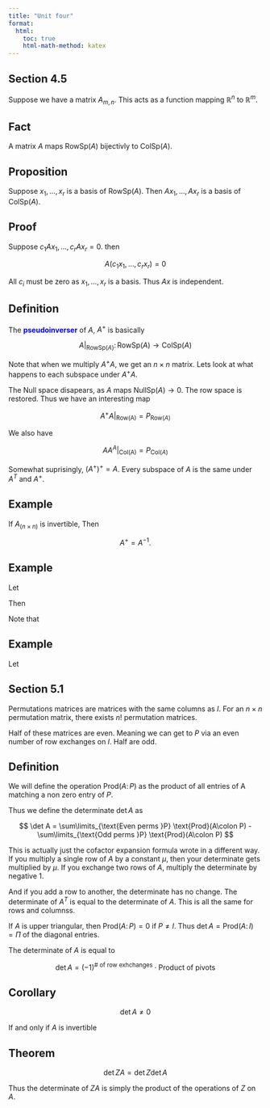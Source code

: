 ```yaml
---
title: "Unit four"
format:
  html:
    toc: true
    html-math-method: katex
---
```


## Section 4.5

Suppose we have a matrix $A_{m,n}$. This acts as a function mapping $\mathbb{R}^n$ to $\mathbb{R}^m$.

::: {.callout-note icon="false"}
## Fact

A matrix $A$ maps $\text{RowSp}(A)$ bijectivly to $\text{ColSp}(A)$.
:::

::: {.callout-note icon="false"}
## Proposition

Suppose $x_1,\ldots,x_r$ is a basis of $\text{RowSp}(A)$. Then $Ax_1,\ldots,Ax_r$ is a basis of $\text{ColSp}(A)$. 

:::

::: {.callout-tip icon="false"}
## Proof

Suppose $c_1Ax_1,\ldots,c_rAx_r = 0$. then

$$
A(c_1x_1,\ldots,c_rx_r) = 0
$$

All $c_i$ must be zero as $x_1,\ldots,x_r$ is a basis. Thus $Ax$ is independent.
:::

::: {.callout-note icon="false"}
## Definition

The [**pseudoinverser**]{style="color: blue"} of $A$, $A^+$ is basically

$$
A|_{\text{RowSp}(A)} \colon \text{RowSp}(A) \to \text{ColSp}(A)
$$

:::

Note that when we multiply $A^+A$, we get an $n\times n$ matrix. Lets look at what happens to each subspace under $A^+A$.

The Null space disapears, as $A$ maps $\text{NullSp}(A) \to 0$. The row space is restored. Thus we have an interesting map

$$
A^+A|_{\text{Row(A)}} = P_{\text{Row}(A)}
$$

We also have

$$
AA^A|_{\text{Col(A)}} = P_{\text{Col}(A)}
$$

Somewhat suprisingly, $(A^+)^+ = A$. Every subspace of $A$ is the same under $A^T$ and $A^+$.

::: {.callout-warning icon="false"}
## Example

If $A_{(n\times n)}$ is invertible, Then

$$
A^+ = A^{-1}.
$$
:::

::: {.callout-warning icon="false"}
## Example

Let 

\begin{align*}
A = 
\begin{pmatrix}
0 & 2\\
0 & 0
\end{pmatrix}
\end{align*}

Then

\begin{align*}
A = 
\begin{pmatrix}
0 & 0\\
\frac{1}{2} & 0
\end{pmatrix}
\end{align*}

Note that 

\begin{align*}
AA^+ = 
\begin{pmatrix}
1 & 0\\
0 & 0
\end{pmatrix}= P_{\text{Col}(A)}
\end{align*}

:::

::: {.callout-warning icon="false"}
## Example

Let 

\begin{align*}
A = 
\begin{pmatrix}
a & 0\\
0 & 0\\
0 & b
\end{pmatrix}
\end{align*}


:::

## Section 5.1

Permutations matrices are matrices with the same columns as $I$. For an $n\times n$ permutation matrix, there exists $n!$ permutation matrices. 

Half of these matrices are even. Meaning we can get to $P$ via an even number of row exchanges on $I$. Half are odd.

::: {.callout-note icon="false"}
## Definition

We will define the operation $\text{Prod}(A\colon P)$ as the product of all entries of A matching a non zero entry of $P$.

:::

Thus we define the determinate $\det A$ as

$$
\det A = \sum\limits_{\text{Even perms }P} \text{Prod}(A\colon P) - \sum\limits_{\text{Odd perms }P} \text{Prod}(A\colon P)
$$

This is actually just the cofactor expansion formula wrote in a different way. If you multiply a single row of $A$ by a constant $\mu$, then your determinate gets multiplied by $\mu$. If you exchange two rows of $A$, multiply the determinate by negative $1$.

And if you add a row to another, the determinate has no change. The determinate of $A^T$ is equal to the determinate of $A$. This is all the same for rows and columnss. 

If $A$ is upper triangular, then $\text{Prod}(A\colon P) = 0$ if $P \not = I$. Thus $\det A = \text{Prod}(A \colon I) = \Pi$ of the diagonal entries.

The determinate of $A$ is equal to

$$
\det A = (-1)^{\# \text{ of row exhchanges}} \cdot \text{Product of pivots}
$$

::: {.callout-note icon="false"}
## Corollary

$$
\det A \not = 0
$$

If and only if $A$ is invertible
:::

::: {.callout-note icon="false"}
## Theorem

$$
\det ZA = \det Z \det A
$$
:::

Thus the determinate of $ZA$ is simply the product of the operations of $Z$ on $A$.
